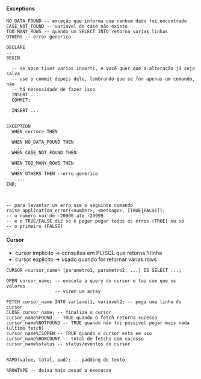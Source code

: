 






#### Exceptions

``` {code-block-mode="2" spellcheck="false" code-block-lang="sql"}
NO_DATA_FOUND -- exceção que informa que nenhum dado foi encontrado
CASE_NOT_FOUND -- variavel do case não existe
TOO_MANY_ROWS -- quando um SELECT INTO retorna varias linhas
OTHERS -- error generico

DECLARE
...
BEGIN

  -- se voce tiver varios inserts, e você quer que a alteração já seja salva
  -- use o commit depois dele, lembrando que se for apenas um comando, não
  -- há necessidade de fazer isso
  INSERT ....
  COMMIT;

  INSERT ...


EXCEPTION
  WHEN <error> THEN
    ...
  WHEN NO_DATA_FOUND THEN
    ...
  WHEN CASE_NOT_FOUND THEN
    ...
  WHEN TOO_MANY_ROWS THEN
    ...
  WHEN OTHERS THEN --erro generico
    ...
END;



-- para levantar um erro use o seguinte comando
raise application_error(<number>, <message>, [TRUE|FALSE]);
-- o numero vai de -20000 ate -20999
-- e o TRUE/FALSE diz se é pegar pegar todos os erros (TRUE) ou só 
-- o primeiro (FALSE)
```








#### Cursor

-   cursor implícito → consultas em PL/SQL que retorna 1 linha
-   cursor explicito → usado quando for retornar várias rows

``` {code-block-mode="2" spellcheck="false" code-block-lang="sql"}
CURSOR <cursor_name> [parametro1, parametro2, ...] IS SELECT ...;

OPEN cursor_name; -- executa a query do cursor e faz com que os valores 
                  -- virem um array

FETCH cursor_name INTO variavel1, variavel2; -- pega uma linha do cursor
CLOSE cursor_name; -- finaliza o cursor
cursor_name%FOUND -- TRUE quando o fetch retorna sucesso
cursor_name%NOTFOUND -- TRUE quando não foi possivel pegar mais nada (ultimo fetch)
cursor_name%ISOPEN -- TRUE quando o cursor esta em uso
cursor_name%ROWCOUNT -- total de fetchs com sucesso
cursor_name%status -- status/eventos do cursor


RAPD(value, total, pad); -- padding de texto

%ROWTYPE -- deixa mais pesad a execucao
```


